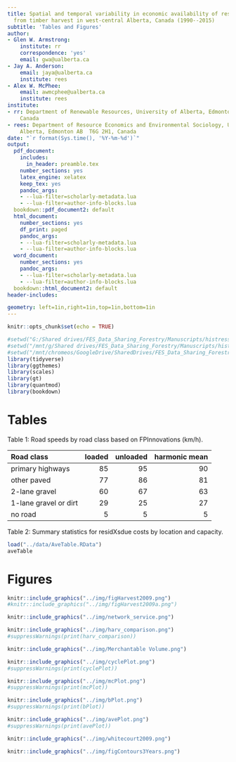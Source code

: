 ```yaml
---
title: Spatial and temporal variability in economic availability of residual biomass
  from timber harvest in west-central Alberta, Canada (1990--2015)
subtitle: 'Tables and Figures'
author:
- Glen W. Armstrong:
    institute: rr
    correspondence: 'yes' 
    email: gwa@ualberta.ca
- Jay A. Anderson:
    email: jaya@ualberta.ca
    institute: rees
- Alex W. McPhee:
    email: awmcphee@ualberta.ca
    institute: rees
institute:
- rr: Department of Renewable Resources, University of Alberta, Edmonton AB  T6G 2H1,
    Canada
- rees: Department of Resource Economics and Environmental Sociology, University of
    Alberta, Edmonton AB  T6G 2H1, Canada
date: "`r format(Sys.time(), '%Y-%m-%d')`"
output:
  pdf_document:
    includes:
      in_header: preamble.tex 
    number_sections: yes
    latex_engine: xelatex
    keep_tex: yes
    pandoc_args:
    - --lua-filter=scholarly-metadata.lua
    - --lua-filter=author-info-blocks.lua
  bookdown::pdf_document2: default
  html_document:
    number_sections: yes
    df_print: paged
    pandoc_args:
    - --lua-filter=scholarly-metadata.lua
    - --lua-filter=author-info-blocks.lua
  word_document:
    number_sections: yes
    pandoc_args:
    - --lua-filter=scholarly-metadata.lua
    - --lua-filter=author-info-blocks.lua
  bookdown::html_document2: default
header-includes:

geometry: left=1in,right=1in,top=1in,bottom=1in
---
```


\raggedright

```r
knitr::opts_chunk$set(echo = TRUE)
```

```r
#setwd("G:/Shared drives/FES_Data_Sharing_Forestry/Manuscripts/histressupp/analysis")
#setwd("/mnt/g/Shared drives/FES_Data_Sharing_Forestry/Manuscripts/histressupp/analysis")
#setwd("/mnt/chromeos/GoogleDrive/SharedDrives/FES_Data_Sharing_Forestry/Manuscripts/histressupp/analysis")
library(tidyverse)
library(ggthemes)
library(scales)
library(gt)
library(quantmod)
library(bookdown)
```


\newpage

# Tables {-}


Table 1:  Road speeds by road class based on FPInnovations (km/h).

| Road class      | loaded | unloaded | harmonic mean | 
|:----------------|-------:|---------:|--------------:|
| primary highways|    85  |       95 |           90  |
| other paved     |    77  |       86 |           81  |
| 2-lane gravel   |    60  |       67 |           63  | 
| 1-lane gravel or dirt  |    29  |       25 |           27  | 
| no road           |     5  |       5  |           5   |

Table 2:  Summary statistics for residXsdue costs by location and capacity.

```r
load("../data/AveTable.RData")
aveTable
```

\newpage


# Figures {-}


```r
knitr::include_graphics("../img/figHarvest2009.png")
#knitr::include_graphics("../img/figHarvest2009a.png")
```



\newpage
\blandscape
```r
knitr::include_graphics("../img/network_service.png")
```
\elandscape
\newpage


```r
knitr::include_graphics("../img/harv_comparison.png")
#suppressWarnings(print(harv_comparison))
```



\newpage
\blandscape

```r
knitr::include_graphics("../img/Merchantable Volume.png")
```
\elandscape
\newpage

<!-- ```{r residue, echo=FALSE, fig.cap="Biomass residue available from harvest.", out.width = '100%'} -->
<!-- knitr::include_graphics("../img/residue.png") -->
<!-- ``` -->


\newpage
```r
knitr::include_graphics("../img/cyclePlot.png")
#suppressWarnings(print(cyclePlot))
```


\newpage
```r
knitr::include_graphics("../img/mcPlot.png")
#suppressWarnings(print(mcPlot))
```

\newpage
```r
knitr::include_graphics("../img/bPlot.png")
#suppressWarnings(print(bPlot))
```

\newpage
```r
knitr::include_graphics("../img/avePlot.png")
#suppressWarnings(print(avePlot))
```
\newpage

```r
knitr::include_graphics("../img/whitecourt2009.png")
```

\newpage

```r
knitr::include_graphics("../img/figContours3Years.png")
```

\newpage   
